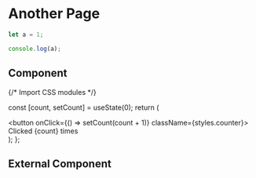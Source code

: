 # Another Page

```js filename="demo.js" {3} copy
let a = 1;

console.log(a);
```

## Component


{/* Import CSS modules */}

  const [count, setCount] = useState(0);
  return (
    <div>
      <button onClick={() => setCount(count + 1)} className={styles.counter}>
        Clicked {count} times
      </button>
    </div>
  );
};

<Counter />

## External Component


<Counters />
<Quiz
  label="What is the answer?"
  answers={[
    { value: "A", correct: false },
    { value: "B", correct: true },
    { value: "C", correct: false },
  ]}
/>
